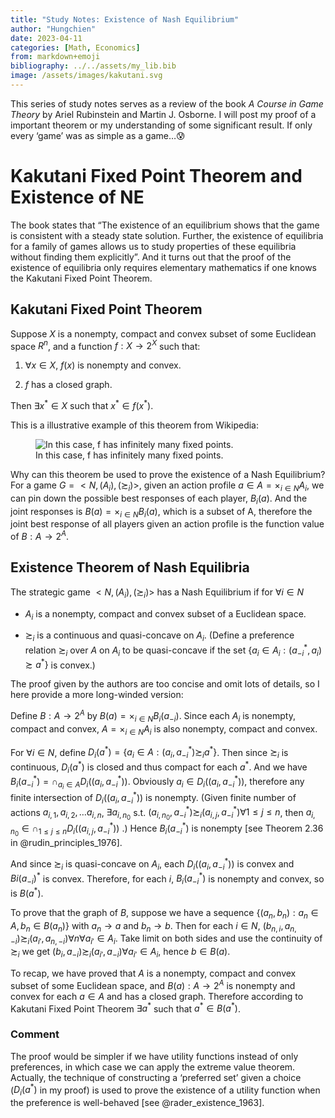 ---
title: "Study Notes: Existence of Nash Equilibrium"
author: "Hungchien"
date: 2023-04-11
categories: [Math, Economics]
from: markdown+emoji
bibliography: ../../assets/my_lib.bib
image: /assets/images/kakutani.svg
---

This series of study notes serves as a review of the book *A Course in Game Theory* by Ariel Rubinstein and Martin J. Osborne. I will post my proof of a important theorem or my understanding of some significant result. If only every 'game' was as simple as a game...😰

# Kakutani Fixed Point Theorem and Existence of NE

The book states that "The existence of an equilibrium shows that the game is consistent with a steady state solution. Further, the existence of equilibria for a family of games allows us to study properties of these equilibria without finding them explicitly". And it turns out that the proof of the existence of equilibria only requires elementary mathematics if one knows the Kakutani Fixed Point Theorem.

## Kakutani Fixed Point Theorem

Suppose $X$ is a nonempty, compact and convex subset of some Euclidean space $R^n$, and a function $f:X\rightarrow 2^X$ such that:

1.  $\forall x \in X$, $f(x)$ is nonempty and convex.

2.  $f$ has a closed graph.

Then $\exists x^* \in X$ such that $x^* \in f(x^*)$.

This is a illustrative example of this theorem from Wikipedia:

![In this case, f has infinitely many fixed points.](/assets/images/kakutani.svg)

Why can this theorem be used to prove the existence of a Nash Equilibrium? For a game $G=<N,(A_i),(\succsim_i)>$, given an action profile $a\in A=\times_{i\in N} A_i$, we can pin down the possible best responses of each player, $B_i(a)$. And the joint responses is $B(a)=\times_{i\in N} B_i(a)$, which is a subset of A, therefore the joint best response of all players given an action profile is the function value of $B:A \rightarrow 2^A$.

## Existence Theorem of Nash Equilibria

The strategic game $<N,(A_i),(\succsim_i)>$ has a Nash Equilibrium if for $\forall i \in N$

-   $A_i$ is a nonempty, compact and convex subset of a Euclidean space.

<!-- -->

-   $\succsim_i$ is a continuous and quasi-concave on $A_i$. (Define a preference relation $\succsim_i$ over $A$ on $A_i$ to be quasi-concave if the set $\{a_i \in A_i: (a_{-i}^*,a_i) \succsim a^*\}$ is convex.)

The proof given by the authors are too concise and omit lots of details, so I here provide a more long-winded version:

Define $B:A \rightarrow 2^A$ by $B(a) = \times_{i \in N} B_i(a_{-i})$. Since each $A_i$ is nonempty, compact and convex, $A = \times_{i \in N} A_i$ is also nonempty, compact and convex.

For $\forall i \in N$, define $D_i(a^*) = \{a_i \in A: (a_i, a_{-i}^*) \succsim_i a^* \}$. Then since $\succsim_i$ is continuous, $D_i(a^*)$ is closed and thus compact for each $a^*$. And we have $B_i(a_{-i}^*) = \cap_{a_i \in A} D_i((a_i,a_{-i}^*))$. Obviously $a_i \in D_i((a_i,a_{-i}^*))$, therefore any finite intersection of $D_i((a_i,a_{-i}^*))$ is nonempty. (Given finite number of actions $a_{i,1},a_{i,2},…a_{i,n}$, $\exists a_{i,n_0}$ s.t. $(a_{i,n_0},a_{-i}^*) \succsim_i (a_{i,j},a_{-i}^*) \forall 1\leq j \leq n$, then $a_{i,n_0} \in \cap_{1\leq j \leq n} D_i((a_{i,j},a_{-i}^*))$ .) Hence $B_i(a_{-i}^*)$ is nonempty [see Theorem 2.36 in @rudin_principles_1976].

And since $\succsim_i$ is quasi-concave on $A_i$, each $D_i((a_i,a_{-i}^*))$ is convex and $Bi(a_{-i})^*$ is convex. Therefore, for each $i$, $B_i(a_{-i}^*)$ is nonempty and convex, so is $B(a^*)$.

To prove that the graph of $B$, suppose we have a sequence $\{(a_n,b_n): a_n \in A, b_n \in B(a_n) \}$ with $a_n \rightarrow a$ and $b_n \rightarrow b$. Then for each $i \in N$, $(b_{n,i},a_{n,-i}) \succsim_i (a_{i'},a_{n,-i}) \forall n \forall a_{i'} \in A_i$. Take limit on both sides and use the continuity of $\succsim_i$ we get $(b_{i},a_{-i}) \succsim_i (a_{i'},a_{-i}) \forall a_{i'} \in A_i$, hence $b \in B(a)$.

To recap, we have proved that $A$ is a nonempty, compact and convex subset of some Euclidean space, and $B(a): A \rightarrow 2^A$ is nonempty and convex for each $a \in A$ and has a closed graph. Therefore according to Kakutani Fixed Point Theorem $\exists a^*$ such that $a^* \in B(a^*)$.

### Comment

The proof would be simpler if we have utility functions instead of only preferences, in which case we can apply the extreme value theorem. Actually, the technique of constructing a 'preferred set' given a choice ($D_i(a^*)$ in my proof) is used to prove the existence of a utility function when the preference is well-behaved [see @rader_existence_1963].